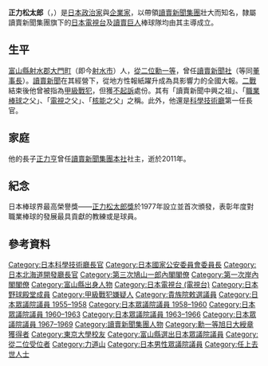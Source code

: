 {{Infobox Officeholder
|name =正力 松太郎
|image = File:Shoriki Matsutaro.JPG
|imagesize = 250px
|caption = 1955年
|country = [[日本|日本]]
|order = 
|office = {{JPN}}第1、4任{{link-ja|科学技術廳長官|科学技術庁長官}}<br/>第1、4任{{link-ja|總理府原子能委員會|原子力委員会}}委員長
|term_start = 1957年7月10日
|term_end = 1958年6月12日
| primeminister = [[岸信介|岸信介]]
|predecessor ={{link-ja|宇田耕一|宇田耕一}}
|successor = [[三木武夫|三木武夫]]
|term_start1 = 1956年5月19日
|term_end1 = 1956年12月23日
| primeminister1 = [[鳩山一郎|鳩山一郎]]
|predecessor1 =新創職位
|successor1 = [[石橋湛山|石橋湛山]]（代）
|office2 = {{JPN}}第8任[[国家公安委員会委員長|国家公安委員会委員長]]
|term_start2 = 1957年7月10日
|term_end2 = 1958年6月12日
| primeminister2 = [[岸信介|岸信介]]
|predecessor2 ={{link-ja|大久保留次郎|大久保留次郎}}
|successor2 = {{link-ja|青木正|青木正}}
|office3 = {{JPN}}第11任[[北海道開發廳|北海道開發廳]]長官
| term_start3 = 1955年11月22日
| term_end3 = 1956年12月23日
| primeminister3 = [[鳩山一郎|鳩山一郎]]
| predecessor3 = {{link-ja|大久保留次郎|大久保留次郎}}
| successor3 = [[石橋湛山|石橋湛山]]（代）
|office4    = {{JPN}}[[眾議院_(日本)|眾議院]]議員
|term_start4  = 1955年2月28日
|term_end4  = {{box|1969年10月9日}}
|predecessor4 = 
|successor4   = 
|constituency4= {{link-ja|富山縣第2區 (中選舉區)|富山県第2区 (中選挙区)|富山縣第2區}}
|office5   = {{EOJ}}[[貴族院_(日本)|貴族院]]議員
|term_start5  = 1944年5月28日
|term_end5  = 1946年4月13日
|predecessor5 = 
|successor5   = 
|constituency5= 敕選議員
|birth_date = {{Birth date|1885|4|11}}
|birth_place = {{EOJ}}[[富山縣|富山縣]][[射水郡|射水郡]]枇杷首村<br>（現[[射水市|射水市]]）
|death_date ={{Death date and age|1969|10|9|1885|4|11}}
|death_place = {{JPN}}[[靜岡縣|靜岡縣]][[熱海市|熱海市]]
|alma_mater = [[東京帝国大学|東京帝国大学]]法科大学
|profession = 
|spouse = 正力布久子（前妻）<br>正力波滿（後妻）
|parents=
|children=[[正力亨|正力亨]]（長子）<br>小林梅子（長女）<br>關根利子（次女）<br>正力武（次子）
|relatives= {{link-ja|梅溪通虎|梅溪通虎}}（親家）<br>{{link-ja|小林與三次|小林與三次}}（女婿）<br>{{link-ja|關根長三郎|関根長三郎}}（女婿）<br>{{link-ja|關根達雄|関根達雄}}（外孫）<br>{{link-ja|正力源一郎|正力源一郎}}（孫）
|party = （{{link-ja|翼赞政治会|翼賛政治会}}→）<br/>（[[無党籍|無党籍]]→）<br/>（[[日本民主党_(1954年)|日本民主党]]→）<br/>[[自由民主党_(日本)|自由民主党]]
|website=
}}

'''正力松太郎'''（{{jpn|j=正力 松太郎|kn=しょうりき まつたろう|rm=Shōriki Matsutarō|f=y}}，{{bd|1885年|4月11日|1969年|10月9日|catIdx=Shouriki, Matsutarou}}）是[[日本|日本]][[政治家|政治家]]與[[企業家|企業家]]，以帶領[[讀賣新聞集團|讀賣新聞集團]]壯大而知名，隸屬讀賣新聞集團旗下的[[日本電視台|日本電視台]]及[[讀賣巨人|讀賣巨人]]棒球隊均由其主導成立。

==生平==
[[富山縣|富山縣]][[射水郡|射水郡]][[大門町|大門町]]（即今[[射水市|射水市]]）人，[[從二位|從二位]][[勳等|勳一等]]，曾任[[讀賣新聞社|讀賣新聞社]]{{link-ja|社主|社主}}（等同[[董事長|董事長]]）。[[讀賣新聞|讀賣新聞]]在其經營下，從地方性報紙躍升成為具影響力的全國大報。[[二戰|二戰]]結束後他曾被指為[[甲級戰犯|甲級戰犯]]，但獲[[不起訴|不起訴]]處份。其有「讀賣新聞中興之祖」、「[[日本職棒|職業棒球]]之父」、「[[電視|電視]]之父」、「[[核能|核能]]之父」之稱。此外，他還是[[科學技術廳|科學技術廳]]第一任長官。

==家庭==
他的長子[[正力亨|正力亨]]曾任[[讀賣新聞集團本社|讀賣新聞集團本社]]社主，逝於2011年。

==紀念==
日本棒球界最高榮譽獎——[[正力松太郎獎|正力松太郎獎]]於1977年設立並首次頒發，表彰年度對職業棒球的發展最具貢獻的教練或是球員。

== 參考資料 ==
{{reflist}}


{{文部科學大臣}}
{{國家公安委員會委員長}}
{{第三次鳩山一郎內閣}}
{{第一次岸內閣}}
{{圍棋殿堂}}
{{Authority control}}
{{DEFAULTSORT:Shoriki Matsutaro}}
[[Category:日本科學技術廳長官|Category:日本科學技術廳長官]]
[[Category:日本國家公安委員會委員長|Category:日本國家公安委員會委員長]]
[[Category:日本北海道開發廳長官|Category:日本北海道開發廳長官]]
[[Category:第三次鳩山一郎內閣閣僚|Category:第三次鳩山一郎內閣閣僚]]
[[Category:第一次岸內閣閣僚|Category:第一次岸內閣閣僚]]
[[Category:富山縣出身人物|Category:富山縣出身人物]]
[[Category:日本電視台_(電視台)|Category:日本電視台 (電視台)]]
[[Category:日本野球殿堂成員|Category:日本野球殿堂成員]]
[[Category:甲級戰犯嫌疑人|Category:甲級戰犯嫌疑人]]
[[Category:貴族院敕選議員|Category:貴族院敕選議員]]
[[Category:日本眾議院議員_1955–1958|Category:日本眾議院議員 1955–1958]]
[[Category:日本眾議院議員_1958–1960|Category:日本眾議院議員 1958–1960]]
[[Category:日本眾議院議員_1960–1963|Category:日本眾議院議員 1960–1963]]
[[Category:日本眾議院議員_1963–1966|Category:日本眾議院議員 1963–1966]]
[[Category:日本眾議院議員_1967–1969|Category:日本眾議院議員 1967–1969]]
[[Category:讀賣新聞集團人物|Category:讀賣新聞集團人物]]
[[Category:勳一等旭日大綬章獲得者|Category:勳一等旭日大綬章獲得者]]
[[Category:東京大學校友|Category:東京大學校友]]
[[Category:富山縣選出日本眾議院議員|Category:富山縣選出日本眾議院議員]]
[[Category:從二位受位者|Category:從二位受位者]]
[[Category:力道山|Category:力道山]]
[[Category:日本男性眾議院議員|Category:日本男性眾議院議員]]
[[Category:任上去世人士|Category:任上去世人士]]